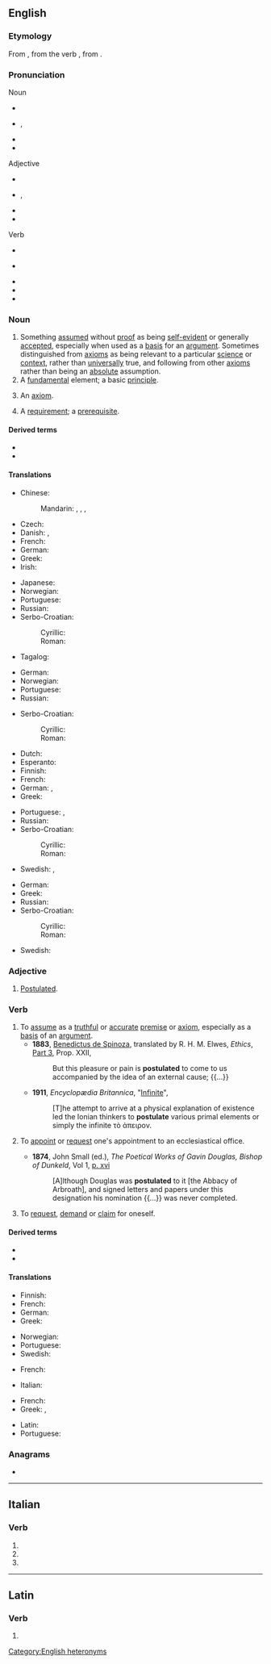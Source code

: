{{also|Postulate}}
==English==
{{was wotd|2008|September|18}}
{{wikipedia}}

===Etymology===
{{root|en|ine-pro|*preḱ-}}
From {{etyl|ML.|en}} {{attention|la}} {{m|la|postulātus|postulāt-|asked}}, from the verb {{m|la|postulāre||to ask}}, from {{etyl|la|en}} {{m|la|postulō||request}}.

===Pronunciation===
; Noun
* {{a|UK}} {{enPR|pŏsʹtyo͝o-lət}} {{IPA|en|/ˈpɒstjʊlət/}}
* {{a|US}} {{enPR|pŏsʹchə-lət|pŏsʹchə-lāt'}}, {{IPA|en|/ˈpɑstʃələt/|/ˈpɑstʃəˌleɪt/}}
* {{audio|en|en-us-postulate-noun.ogg|Audio (US)}}
* {{hyphenation|en|pos|tu|late}}
; Adjective
* {{a|UK}} {{enPR|pŏsʹtyo͝o-lət}} {{IPA|en|/ˈpɒstjʊlət/}}
* {{a|US}} {{enPR|pŏsʹchə-lət}}, {{IPA|en|/ˈpɑstʃələt/}}
* {{audio|en|en-us-postulate-noun.ogg|Audio (US)}}
* {{hyphenation|en|pos|tu|late}}
; Verb
* {{a|UK}} {{enPR|pŏsʹtyo͝o-lāt}} {{IPA|en|/ˈpɒstjʊleɪt/}}
* {{a|US}} {{enPR|pŏsʹchə-lāt'}} {{IPA|en|/ˈpɑstʃəˌleɪt/}}
* {{audio|en|en-us-postulate-verb.ogg|Audio (US)}}
* {{audio|en|en-au-postulate.ogg|Audio (AU)}}
* {{hyphenation|en|pos|tu|late}}

===Noun===
{{en-noun}}

# Something [[assume]]d without [[proof]] as being [[self-evident]] or generally [[accept]]ed, especially when used as a [[basis]] for an [[argument]]. Sometimes distinguished from [[axiom]]s as being relevant to a particular [[science]] or [[context]], rather than [[universal]]ly true, and following from other [[axiom]]s rather than being an [[absolute]] assumption.
# A [[fundamental]] element; a basic [[principle]].
# {{lb|en|logic}} An [[axiom]].
# A [[requirement]]; a [[prerequisite]].

====Derived terms====
* {{l|en|parallel postulate}}
* {{l|en|universal postulate}}

====Translations====
{{trans-top|something assumed without proof as being self-evident or generally accepted}}
* Chinese:
*: Mandarin: {{t+|cmn|公設|sc=Hani}}, {{t+|cmn|公设|tr=gōngshè|sc=Hani}}, {{t+|cmn|公準|sc=Hani}}, {{t+|cmn|公准|tr=gōngzhǔn|sc=Hani}}
* Czech: {{t|cs|postulát|m}}
* Danish: {{t|da|postulat}}, {{t|da|påstand}}
* French: {{t+|fr|postulat|m}}
* German: {{t+|de|Postulat|n}}
* Greek: {{t+|el|αξίωμα|n}}
* Irish: {{t|ga|foshuíomh|m}}
{{trans-mid}}
* Japanese: {{t|ja|公準|tr=こうじゅん, kōjun|sc=Jpan}}
* Norwegian: {{t|no|postulat|n}}
* Portuguese: {{t+|pt|postulado|m}}
* Russian: {{t+|ru|постула́т|m}}
* Serbo-Croatian:
*: Cyrillic: {{t|sh|постулат|m|sc=Cyrl}}
*: Roman: {{t+|sh|postulat|m}}
* Tagalog: {{t|tl|batayang palagay}}
{{trans-bottom}}

{{trans-top|fundamental element; basic principle}}
* German: {{t+|de|Postulat|n}}
* Norwegian: {{t|no|postulat|n}}
* Portuguese: {{t+|pt|postulado|m}}
* Russian: {{t+|ru|постула́т|m}}
{{trans-mid}}
* Serbo-Croatian:
*: Cyrillic: {{t|sh|постулат|m|sc=Cyrl}}
*: Roman: {{t+|sh|postulat|m}}
{{trans-bottom}}

{{trans-top|logic: an axiom}}
* Dutch: {{t+|nl|postulaat}}
* Esperanto: {{t|eo|postulato}}
* Finnish: {{t+|fi|oletus}}
* French: {{t+|fr|postulat|m}}
* German: {{t+|de|Postulat|n}}, {{t+|de|Axiom|n}}
* Greek: {{t+|el|αξίωμα|n}}
{{trans-mid}}
* Portuguese: {{t+|pt|postulado|m}}, {{t+|pt|axioma|m}}
* Russian: {{t+|ru|постула́т|m}}
* Serbo-Croatian:
*: Cyrillic: {{t|sh|постулат|m|sc=Cyrl}}
*: Roman: {{t+|sh|postulat|m}}
* Swedish: {{t+|sv|postulat}}, {{t+|sv|axiom}}
{{trans-bottom}}

{{trans-top|requirement, prerequisite}}
* German: {{t+|de|Voraussetzung|f}}
* Greek: {{t+|el|προϋπόθεση|f}}
* Russian: {{t+|ru|постула́т|m}}
* Serbo-Croatian:
*: Cyrillic: {{t|sh|постулат|m|sc=Cyrl}}
*: Roman: {{t+|sh|postulat|m}}
{{trans-mid}}
* Swedish: {{t+|sv|förutsättning|c}}
{{trans-bottom}}

===Adjective===
{{en-adj|-}}

# [[postulated|Postulated]].
#: {{rfquotek|en|Hudibras}}

===Verb===
{{en-verb}}

# To [[assume]] as a [[truthful]] or [[accurate]] [[premise]] or [[axiom]], especially as a [[basis]] of an [[argument]].
#* '''1883''', [[w:Benedictus de Spinoza|Benedictus de Spinoza]], translated by R. H. M. Elwes, ''Ethics'', [[s:Ethics_(Spinoza)/Part_3|Part 3]], Prop. XXII,
#*: But this pleasure or pain is '''postulated''' to come to us accompanied by the idea of an external cause; {{...}}
#* '''1911''', ''Encyclopædia Britannica'', "[[s:1911_Encyclopædia_Britannica/Infinite|Infinite]]",
#*: [T]he attempt to arrive at a physical explanation of existence led the Ionian thinkers to '''postulate''' various primal elements or simply the infinite τὸ ἀπειρον.
# {{lb|en|ambitransitive|Christianity|historical}} To [[appoint]] or [[request]] one's appointment to an ecclesiastical office.
#* '''1874''', John Small (ed.), ''The Poetical Works of Gavin Douglas, Bishop of Dunkeld'', Vol 1, [http://books.google.ca/books?id=y-Q0AAAAMAAJ&pg=PR18-IA16&dq=postulated p. xvi]
#*: [A]lthough Douglas was '''postulated''' to it [the Abbacy of Arbroath], and signed letters and papers under this designation his nomination {{...}} was never completed.
# {{lb|en|ambitransitive|obsolete}} To [[request]], [[demand]] or [[claim]] for oneself.

====Derived terms====
* {{l|en|postulation}}
* {{l|en|postulational}}

====Translations====
{{trans-top|to assume as a premise}}
* Finnish: {{t|fi|postuloida}}
* French: {{t+|fr|postuler}}
* German: {{t+|de|postulieren}}
* Greek: {{t+|el|αποφαίνομαι}}
{{trans-mid}}
* Norwegian: {{t+|no|postulere}}
* Portuguese: {{t+|pt|postular}}
* Swedish: {{t+|sv|postulera}}
{{trans-bottom}}

{{trans-top|to appoint to an ecclesiastic position}}
* French: {{t+|fr|postuler}}
{{trans-mid}}
* Italian: {{t+|it|postulare}}
{{trans-bottom}}

{{trans-top|to request one's appointment to an ecclesiastical office}}
{{trans-mid}}
{{trans-bottom}}

{{trans-top|to demand or claim}}
* French: {{t+|fr|postuler}}
* Greek: {{t+|el|αξιώνω}}, {{t+|el|απαιτώ}}
{{trans-mid}}
* Latin: {{t|la|postulō}}
* Portuguese: {{t+|pt|postular}}
{{trans-bottom}}

{{C|en|Thinking}}

===Anagrams===
* {{anagrams|en|a=aelopsttu|attopulse}}

[[Category:English heteronyms]]

----

==Italian==

===Verb===
{{head|it|verb form|cat2=past participle forms}}

# {{inflection of|it|postulare||2|p|pres|indc}}
# {{inflection of|it|postulare||2|p|impr}}
# {{feminine plural of|it|postulato}}

----

==Latin==

===Verb===
{{la-verb-form|postulāte}}

# {{inflection of|la|postulō||2|p|pres|actv|impr}}